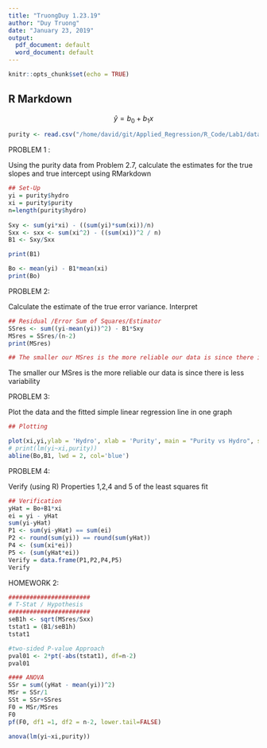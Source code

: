 ```yaml
---
title: "TruongDuy 1.23.19"
author: "Duy Truong"
date: "January 23, 2019"
output:
  pdf_document: default
  word_document: default
---
```


```r
knitr::opts_chunk$set(echo = TRUE)
```

## R Markdown
$$ \hat{y} = b_0 + b_1x $$



```r
purity <- read.csv("/home/david/git/Applied_Regression/R_Code/Lab1/data-prob-2-7.csv", header = TRUE)

```


PROBLEM 1 :

Using the purity data from Problem 2.7, calculate the estimates for the true slopes and true intercept using RMarkdown



```r
## Set-Up
yi = purity$hydro
xi = purity$purity
n=length(purity$hydro)
  
Sxy <- sum(yi*xi) - ((sum(yi)*sum(xi))/n)
Sxx <- sxx <- sum(xi^2) - ((sum(xi))^2 / n)
B1 <- Sxy/Sxx

print(B1)

Bo <- mean(yi) - B1*mean(xi)
print(Bo)


```

PROBLEM 2: 

Calculate the estimate of the true error variance. Interpret


```r
## Residual /Error Sum of Squares/Estimator
SSres <- sum((yi-mean(yi))^2) - B1*Sxy
MSres = SSres/(n-2)
print(MSres)

## The smaller our MSres is the more reliable our data is since there is less variability
```


The smaller our MSres is the more reliable our data is since there is less variability



PROBLEM 3:

Plot the data and the fitted simple linear regression line in one graph

```r
## Plotting

plot(xi,yi,ylab = 'Hydro', xlab = 'Purity', main = "Purity vs Hydro", sub = "Duy Truong")
# print(lm(yi~xi,purity))
abline(Bo,B1, lwd = 2, col='blue')
```

PROBLEM 4:

Verify (using R) Properties 1,2,4 and 5 of the least squares fit

```r
## Verification
yHat = Bo+B1*xi
ei = yi - yHat
sum(yi-yHat)
P1 <- sum(yi-yHat) == sum(ei)
P2 <- round(sum(yi)) == round(sum(yHat))
P4 <- (sum(xi*ei))
P5 <- (sum(yHat*ei))
Verify = data.frame(P1,P2,P4,P5)
Verify
```


HOMEWORK 2:

```r
#######################
# T-Stat / Hypothesis 
#######################
seB1h <- sqrt(MSres/Sxx)
tstat1 = (B1/seB1h)
tstat1 

#two-sided P-value Approach
pval01 <- 2*pt(-abs(tstat1), df=n-2)
pval01

#### ANOVA
SSr = sum((yHat - mean(yi))^2)
MSr = SSr/1
SSt = SSr+SSres
F0 = MSr/MSres
F0
pf(F0, df1 =1, df2 = n-2, lower.tail=FALSE)

anova(lm(yi~xi,purity))
```

